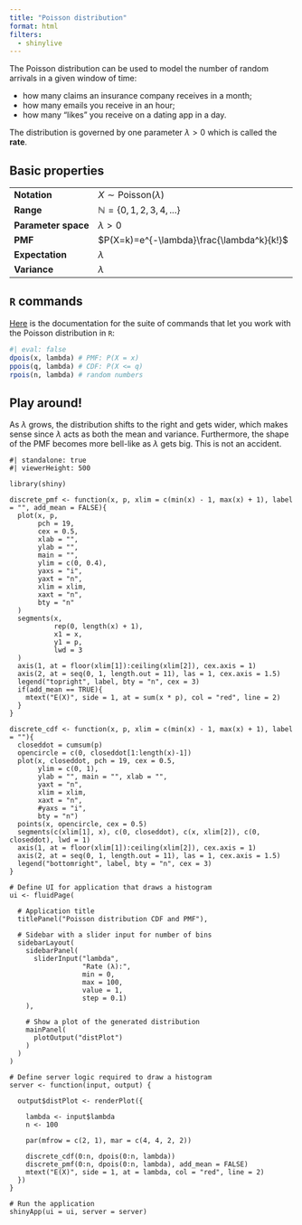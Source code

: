 ```yaml
---
title: "Poisson distribution"
format: html
filters:
  - shinylive
---
```


The Poisson distribution can be used to model the number of random arrivals in a given window of time: 

- how many claims an insurance company receives in a month;
- how many emails you receive in an hour;
- how many "likes" you receive on a dating app in a day.

The distribution is governed by one parameter $\lambda>0$ which is called the **rate**.

## Basic properties

|  |        |
|------|--------------------|
| **Notation** | $X\sim\text{Poisson}(\lambda)$  |
| **Range** | $\mathbb{N}=\{0,\,1,\,2,\,3,\,4,\,...\}$ |
| **Parameter space** | $\lambda>0$ |
| **PMF** | $P(X=k)=e^{-\lambda}\frac{\lambda^k}{k!}$ |
| **Expectation** | $\lambda$ |
| **Variance** | $\lambda$ |

## `R` commands

[Here](https://stat.ethz.ch/R-manual/R-devel/library/stats/html/Poisson.html) is the documentation for the suite of commands that let you work with the Poisson distribution in `R`:

```r
#| eval: false
dpois(x, lambda) # PMF: P(X = x)
ppois(q, lambda) # CDF: P(X <= q)
rpois(n, lambda) # random numbers
```

## Play around!

As $\lambda$ grows, the distribution shifts to the right and gets wider, which makes sense since $\lambda$ acts as both the mean and variance. Furthermore, the shape of the PMF becomes more bell-like as $\lambda$ gets big. This is not an accident.


```shinylive-r
#| standalone: true
#| viewerHeight: 500

library(shiny)

discrete_pmf <- function(x, p, xlim = c(min(x) - 1, max(x) + 1), label = "", add_mean = FALSE){
  plot(x, p,
       pch = 19,
       cex = 0.5,
       xlab = "",
       ylab = "",
       main = "",
       ylim = c(0, 0.4),
       yaxs = "i",
       yaxt = "n",
       xlim = xlim,
       xaxt = "n",
       bty = "n"
  )
  segments(x,
           rep(0, length(x) + 1),
           x1 = x,
           y1 = p,
           lwd = 3
  )
  axis(1, at = floor(xlim[1]):ceiling(xlim[2]), cex.axis = 1)
  axis(2, at = seq(0, 1, length.out = 11), las = 1, cex.axis = 1.5)
  legend("topright", label, bty = "n", cex = 3)
  if(add_mean == TRUE){
    mtext("E(X)", side = 1, at = sum(x * p), col = "red", line = 2)
  }
}

discrete_cdf <- function(x, p, xlim = c(min(x) - 1, max(x) + 1), label = ""){
  closeddot = cumsum(p)
  opencircle = c(0, closeddot[1:length(x)-1])
  plot(x, closeddot, pch = 19, cex = 0.5,
       ylim = c(0, 1),
       ylab = "", main = "", xlab = "",
       yaxt = "n",
       xlim = xlim,
       xaxt = "n",
       #yaxs = "i", 
       bty = "n")
  points(x, opencircle, cex = 0.5)
  segments(c(xlim[1], x), c(0, closeddot), c(x, xlim[2]), c(0, closeddot), lwd = 1)
  axis(1, at = floor(xlim[1]):ceiling(xlim[2]), cex.axis = 1)
  axis(2, at = seq(0, 1, length.out = 11), las = 1, cex.axis = 1.5)
  legend("bottomright", label, bty = "n", cex = 3)
}

# Define UI for application that draws a histogram
ui <- fluidPage(
  
  # Application title
  titlePanel("Poisson distribution CDF and PMF"),
  
  # Sidebar with a slider input for number of bins 
  sidebarLayout(
    sidebarPanel(
      sliderInput("lambda",
                  "Rate (λ):",
                  min = 0,
                  max = 100,
                  value = 1,
                  step = 0.1)
    ),
    
    # Show a plot of the generated distribution
    mainPanel(
      plotOutput("distPlot")
    )
  )
)

# Define server logic required to draw a histogram
server <- function(input, output) {
  
  output$distPlot <- renderPlot({
    
    lambda <- input$lambda
    n <- 100

    par(mfrow = c(2, 1), mar = c(4, 4, 2, 2))
    
    discrete_cdf(0:n, dpois(0:n, lambda))
    discrete_pmf(0:n, dpois(0:n, lambda), add_mean = FALSE)
    mtext("E(X)", side = 1, at = lambda, col = "red", line = 2)
  })
}

# Run the application 
shinyApp(ui = ui, server = server)
```

